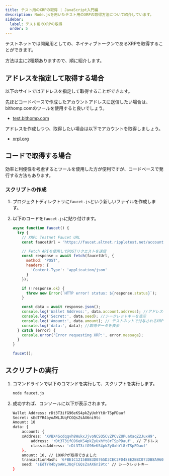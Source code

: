 ```yaml
---
title: テスト用のXRPの取得 | JavaScript入門編
description: Node.jsを用いたテスト用のXRPの取得方法について紹介しています。
sidebar:
  label: テスト用のXRPの取得
  order: 5
---
```



テストネットでは開発用としての、ネイティブトークンであるXRPを取得することができます。

方法は主に2種類ありますので、順に紹介します。

## アドレスを指定して取得する場合

以下のサイトではアドレスを指定して取得することができます。

先ほどコードベースで作成したアカウントアドレスに送信したい場合は、bithomp.comのツールを使用すると良いでしょう。

- [test.bithomp.com](https://test.bithomp.com/faucet/)

アドレスを作成しつつ、取得したい場合は以下でアカウントを取得しましょう。

- [xrpl.org](https://xrpl.org/resources/dev-tools/xrp-faucets/)

## コードで取得する場合

効率と利便性を考慮するとツールを使用した方が便利ですが、コードベースで発行する方法もあります。

### スクリプトの作成

<Steps>

1. プロジェクトディレクトリに`faucet.js`という新しいファイルを作成します。
2. 以下のコードを`faucet.js`に貼り付けます。

    ```javascript
    async function faucet() {
      try {
        // XRPL Testnet Faucet URL
        const faucetUrl = 'https://faucet.altnet.rippletest.net/accounts';

        // Fetch APIを使用してPOSTリクエストを送信
        const response = await fetch(faucetUrl, {
          method: 'POST',
          headers: {
            'Content-Type': 'application/json'
          }
        });

        if (!response.ok) {
          throw new Error(`HTTP error! status: ${response.status}`);
        }

        const data = await response.json();
        console.log('Wallet Address:', data.account.address); //アドレスを表示
        console.log('Secret:', data.seed); //シークレットキーを表示
        console.log('Amount:', data.amount); // テストネットで付与されるXRPの量を表示
        console.log('data:', data); //取得データを表示
      } catch (error) {
        console.error('Error requesting XRP:', error.message);
      }
    }

    faucet();
    ```
</Steps>

## スクリプトの実行

<Steps>

1. コマンドラインで以下のコマンドを実行して、スクリプトを実行します。

    ```bash
    node faucet.js
    ```

2. 成功すれば、コンソールに以下が表示されます。

    ```bash
    Wallet Address: rDt3T3ifG96eKS4pkZyUxhYt8rTSpPDauf
    Secret: sEdTYR4byoAWLJUqFCGQsZsAX6ni9tc
    Amount: 10
    data: {
        account: {
        xAddress: 'XVBX4Scdqqvh8WukxJjvoNCSQ5CvZPCvZUPuaXaqZ2JuxH9',
            address: 'rDt3T3ifG96eKS4pkZyUxhYt8rTSpPDauf', // アドレス
            classicAddress: 'rDt3T3ifG96eKS4pkZyUxhYt8rTSpPDauf'
        },
        amount: 10, // 10XRPが取得できました
        transactionHash: '6FBE1C1215B8B3D0765D3CEC2FD48EE2BBC073DB8A960A92CA0485986CFE226C',
        seed: 'sEdTYR4byoAWLJUqFCGQsZsAX6ni9tc' // シークレットキー
    }
    ```
</Steps>
